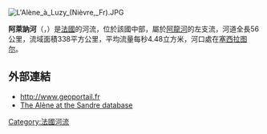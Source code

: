 {{noteTA|G1=法国地名}}
[[Image:L'Alène_à_Luzy_(Nièvre,_Fr).JPG|right]]
{{coord|46|51|59|N|03|39|19|E|display=title}}

'''阿萊訥河'''（{{lang-fr|Alène}}，{{IPA-fr|alɛn}}）是[[法國|法國]]的河流，位於該國中部，屬於[[阿龍河_(羅亞爾河支流)|阿龍河]]的左支流，河道全長56公里，流域面積338平方公里，平均流量每秒4.48立方米，河口處在[[塞西拉图尔|塞西拉图尔]]。

==外部連結==
*http://www.geoportail.fr {{Wayback|url=http://www.geoportail.fr/ |date=20101215171356 }}
*[http://sandre.eaufrance.fr/app/chainage/courdo/htm/K17-031-.php?cg=K17-031- The Alène at the Sandre database] {{Wayback|url=http://sandre.eaufrance.fr/app/chainage/courdo/htm/K17-031-.php?cg=K17-031- |date=20190713163952 }}

{{France-geo-stub}}
[[Category:法國河流|Category:法國河流]]